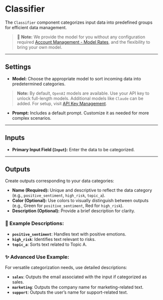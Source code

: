# Classifier

The `Classifier` component categorizes input data into predefined groups for efficient data management.

> 📝 **Note:** We provide the model for you without any configuration required [Account Management - Model Rates](../../../account-management/model-rates), and the flexibility to bring your own model.

<Arcade  src="https://demo.arcade.software/QvVcl616TZ2ubN30z5Nh?embed&embed_mobile=tab&embed_desktop=inline&show_copy_link=true"
 title="Classifier | SmythOS"/>

---

## Settings

- **Model:** Choose the appropriate model to sort incoming data into predetermined categories.

> **Note:** By default, `OpenAI` models are available. Use your API key to unlock full-length models. Additional models like `Claude` can be added. For setup, visit [API Key Management](core_concepts/keysManagement.md).

- **Prompt:** Includes a default prompt. Customize it as needed for more complex scenarios.

---

## Inputs

- **Primary Input Field (`Input`):** Enter the data to be categorized.

---

## Outputs

Create outputs corresponding to your data categories:

- **Name (Required):** Unique and descriptive to reflect the data category (e.g., `positive_sentiment`, `high_risk`, `topic_a`).
- **Color (Optional):** Use colors to visually distinguish between outputs (e.g., Green for `positive_sentiment`, Red for `high_risk`).
- **Description (Optional):** Provide a brief description for clarity.

### 📝 Example Descriptions:

- **`positive_sentiment`**: Handles text with positive emotions.
- **`high_risk`**: Identifies text relevant to risks.
- **`topic_a`**: Sorts text related to Topic A.

### ✨ Advanced Use Example:

For versatile categorization needs, use detailed descriptions:

- **`sales`**: Outputs the email associated with the input if categorized as sales.
- **`marketing`**: Outputs the company name for marketing-related text.
- **`support`**: Outputs the user’s name for support-related text.